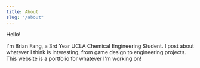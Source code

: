 ```yaml
---
title: About
slug: "/about"
---
```


Hello!

I'm Brian Fang, a 3rd Year UCLA Chemical Engineering Student. I post about whatever I think is interesting, from game design to engineering projects.
This website is a portfolio for whatever I'm working on!
